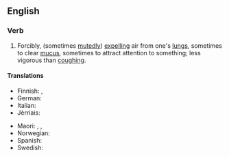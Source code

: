 ==English==

===Verb===
{{en-verb|head=[[clear]] [[one's]] [[throat]]|clears one's throat|clearing one's throat|cleared one's throat}}

# Forcibly, (sometimes [[mutedly]]) [[expelling]] air from one's [[lungs]], sometimes to clear [[mucus]], sometimes to attract attention to something; less vigorous than [[coughing]].

====Translations====
{{trans-top|forcibly expulsing air from one's lungs}}
* Finnish: {{t-|fi|kakoa}},  {{t-|fi|kakistella}}
* German: {{t|de|räuspern}}
* Italian: {{t-|it|raschiare}}
* Jèrriais: {{tø|roa-jer|râqu'ter}}
{{trans-mid}}
* Maori: {{t|mi|wharo}}, {{t|mi|whawharo}}, {{t|mi|wharowharo}}
* Norwegian: {{t-|no|kremte}}
* Spanish: {{t-|es|carraspear}}
* Swedish: {{t-|sv|harkla}}
{{trans-bottom}}